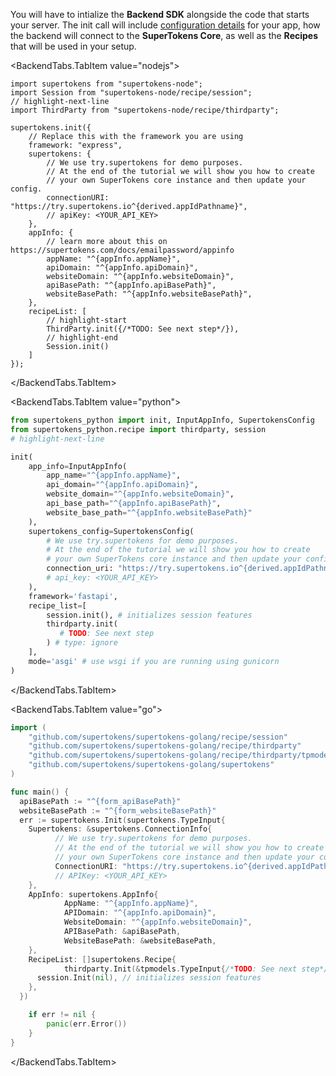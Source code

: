 
You will have to intialize the **Backend SDK** alongside the code that starts your server.
The init call will include [configuration details](../appinfo) for your app, how the backend will connect to the **SuperTokens Core**, as well as the **Recipes** that will be used in your setup.

<BackendTabs>

<BackendTabs.TabItem value="nodejs">



```tsx title="Backend SDK Init" showAppTypeSelect
import supertokens from "supertokens-node";
import Session from "supertokens-node/recipe/session";
// highlight-next-line
import ThirdParty from "supertokens-node/recipe/thirdparty";

supertokens.init({
    // Replace this with the framework you are using
    framework: "express",
    supertokens: {
        // We use try.supertokens for demo purposes.
        // At the end of the tutorial we will show you how to create
        // your own SuperTokens core instance and then update your config.
        connectionURI: "https://try.supertokens.io^{derived.appIdPathname}",
        // apiKey: <YOUR_API_KEY>
    },
    appInfo: {
        // learn more about this on https://supertokens.com/docs/emailpassword/appinfo
        appName: "^{appInfo.appName}",
        apiDomain: "^{appInfo.apiDomain}",
        websiteDomain: "^{appInfo.websiteDomain}",
        apiBasePath: "^{appInfo.apiBasePath}",
        websiteBasePath: "^{appInfo.websiteBasePath}",
    },
    recipeList: [
        // highlight-start
        ThirdParty.init({/*TODO: See next step*/}),
        // highlight-end
        Session.init() 
    ]
});
```




</BackendTabs.TabItem>

<BackendTabs.TabItem value="python">




```python title="Backend SDK Init" showAppTypeSelect
from supertokens_python import init, InputAppInfo, SupertokensConfig
from supertokens_python.recipe import thirdparty, session
# highlight-next-line

init(
    app_info=InputAppInfo(
        app_name="^{appInfo.appName}",
        api_domain="^{appInfo.apiDomain}",
        website_domain="^{appInfo.websiteDomain}",
        api_base_path="^{appInfo.apiBasePath}",
        website_base_path="^{appInfo.websiteBasePath}"
    ),
    supertokens_config=SupertokensConfig(
        # We use try.supertokens for demo purposes.
        # At the end of the tutorial we will show you how to create
        # your own SuperTokens core instance and then update your config.
        connection_uri: "https://try.supertokens.io^{derived.appIdPathname}",
        # api_key: <YOUR_API_KEY>
    ),
    framework='fastapi',
    recipe_list=[
        session.init(), # initializes session features
        thirdparty.init(
           # TODO: See next step
        ) # type: ignore
    ],
    mode='asgi' # use wsgi if you are running using gunicorn
)
```



</BackendTabs.TabItem>

<BackendTabs.TabItem value="go">


```go title="Backend SDK Init" showAppTypeSelect
import (
	"github.com/supertokens/supertokens-golang/recipe/session"
	"github.com/supertokens/supertokens-golang/recipe/thirdparty"
	"github.com/supertokens/supertokens-golang/recipe/thirdparty/tpmodels"
	"github.com/supertokens/supertokens-golang/supertokens"
)

func main() {
  apiBasePath := "^{form_apiBasePath}"
  websiteBasePath := "^{form_websiteBasePath}"
  err := supertokens.Init(supertokens.TypeInput{
    Supertokens: &supertokens.ConnectionInfo{
          // We use try.supertokens for demo purposes.
          // At the end of the tutorial we will show you how to create
          // your own SuperTokens core instance and then update your config.
          ConnectionURI: "https://try.supertokens.io^{derived.appIdPathname}",
          // APIKey: <YOUR_API_KEY>
    },
    AppInfo: supertokens.AppInfo{
            AppName: "^{appInfo.appName}",
            APIDomain: "^{appInfo.apiDomain}",
            WebsiteDomain: "^{appInfo.websiteDomain}",
            APIBasePath: &apiBasePath,
            WebsiteBasePath: &websiteBasePath,
    },
    RecipeList: []supertokens.Recipe{
			thirdparty.Init(&tpmodels.TypeInput{/*TODO: See next step*/}),
      session.Init(nil), // initializes session features
    },
  })

	if err != nil {
		panic(err.Error())
	}
}
```

</BackendTabs.TabItem>

</BackendTabs>
